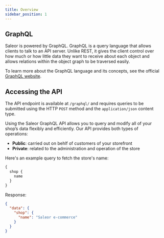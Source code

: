 ```yaml
---
title: Overview
sidebar_position: 1
---
```


## GraphQL

Saleor is powered by GraphQL. GraphQL is a query language that allows clients to talk to an API server. Unlike REST, it gives the client control over how much or how little data they want to receive about each object and allows relations within the object graph to be traversed easily.

To learn more about the GraphQL language and its concepts, see the official [GraphQL website](https://graphql.org/).

## Accessing the API

The API endpoint is available at `/graphql/` and requires queries to be submitted using the HTTP `POST` method and the `application/json` content type.

Using the Saleor GraphQL API allows you to query and modify all of your shop’s data flexibly and efficiently. Our API provides both types of operations:

- **Public**: carried out on behlf of customers of your storefront
- **Private**: related to the administration and operation of the store

Here's an example query to fetch the store's name:

```graphql
{
  shop {
    name
  }
}
```

Response:

```json
{
  "data": {
    "shop": {
      "name": "Saleor e-commerce"
    }
  }
}
```
